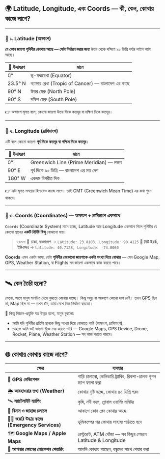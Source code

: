 ## 🌍 Latitude, Longitude, এবং Coords — কী, কেন, কোথায় কাজে লাগে?

---

### 📌 ১. **Latitude (অক্ষাংশ)**

**যে কোন জায়গা পৃথিবীর কোথায় আছে — সেটা নির্ধারণ করার জন্য** উত্তর থেকে দক্ষিণে ৯০ ডিগ্রি পর্যন্ত লাইন কাটা আছে।

| 📍 উদাহরণ | মানে                                                 |
| --------- | ---------------------------------------------------- |
| 0°        | ভূ-মধ্যরেখা (Equator)                                |
| 23.5° N   | ক্যান্সার রেখা (Tropic of Cancer) — বাংলাদেশ এর কাছে |
| 90° N     | উত্তর মেরু (North Pole)                              |
| 90° S     | দক্ষিণ মেরু (South Pole)                             |

👉 অক্ষাংশ মূলত বলে, কোনো জায়গা উত্তর দিকে কতদূর বা দক্ষিণ দিকে কতদূর।

---

### 📌 ২. **Longitude (দ্রাঘিমাংশ)**

এটি বলে কোনো জায়গা **পূর্ব দিকে কতদূর বা পশ্চিম দিকে কতদূর**।

| 📍 উদাহরণ | মানে                                      |
| --------- | ----------------------------------------- |
| 0°        | Greenwich Line (Prime Meridian) — লন্ডন   |
| 90° E     | পূর্ব দিকে ৯০ ডিগ্রি — বাংলাদেশ এর মত দেশ |
| 180° W    | একদম বিপরীত দিক                           |

👉 এটা মূলত সময়ের হিসাবেও কাজে লাগে। তাই GMT (Greenwich Mean Time) এর কথা শুনে থাকবে।

---

### 📌 ৩. **Coords (Coordinates) — অক্ষাংশ + দ্রাঘিমাংশ একসাথে**

`Coords` (Coordinate System) মানে হচ্ছে, Latitude আর Longitude একসাথে দিলে পৃথিবীর যে কোনো স্থানের **একটি নির্দিষ্ট বিন্দু** বোঝানো যায়।

> যেমনঃ
> 📌 **ঢাকা, বাংলাদেশ** → `Latitude: 23.8103, Longitude: 90.4125`
> 📌 **নিউ ইয়র্ক, ইউএসএ** → `Latitude: 40.7128, Longitude: -74.0060`

**Coords** এমন একটা ভাষা, যেটা **পৃথিবীর যেকোনো জায়গাকে একটা সংখ্যা দিয়ে বোঝায়** — যেন Google Map, GPS, Weather Station, বা Flights সব জায়গা একসাথে কাজ করতে পারে।

---

## 🛰️ কেন তৈরি হলো?

ভেবো, আগে মানুষ মানচিত্র দেখে বুঝতো কোথায় যাচ্ছে। কিন্তু সমুদ্র বা আকাশে কোনো দাগ নেই। তখন GPS ছিল না, Map ছিল না — তখন চাঁদ, তারা দেখে দিক নির্ধারণ করতো।

📌 কিন্তু বিজ্ঞান-প্রযুক্তি যত উন্নত হলো, মানুষ বুঝলো:

- আমি যদি পৃথিবীর প্রতিটা স্থানকে কিছু সংখ্যা দিয়ে বোঝাতে পারি (অক্ষাংশ, দ্রাঘিমাংশ),
- তাহলে আমি ওই জায়গা খুঁজে বের করতে পারি — Google Maps, GPS Device, Drone, Rocket, Plane, Weather Station — সব কাজ করতে পারবে।

---

## 🌐 কোথায় কোথায় কাজে লাগে?

| ক্ষেত্র                                       | ব্যবহার                                                        |
| --------------------------------------------- | -------------------------------------------------------------- |
| 🧭 **GPS নেভিগেশন**                           | গাড়ি চালানো, ডেলিভারি ট্র্যাকিং, রিকশা-চালক গুগল ম্যাপ ফলো করা |
| 🌦️ **আবহাওয়ার তথ্য (Weather)**                | কোথায় বৃষ্টি হচ্ছে, কোথায় ৪০ ডিগ্রি গরম                        |
| 🛰️ **স্যাটেলাইট ম্যাপিং**                     | কৃষি, নদী বদল, গ্লোবাল ওয়ার্মিং মনিটর                          |
| 🛫 **বিমান ও জাহাজ চলাচল**                    | আকাশে কোন প্লেন কোথায় আছে                                      |
| 🧑‍🚒 **জরুরি উদ্ধার কাজে (Emergency Services)** | ভূমিকম্পের পর কোথায় সাহায্য পাঠাতে হবে                         |
| 🗺️ **Google Maps / Apple Maps**               | রেস্টুরেন্ট, ATM খোঁজা — সব কিছুর পেছনে Latitude & Longitude   |
| 📱 **আপনার ফোনের লোকেশন শেয়ারিং**             | আপনি কোথায় আছেন, বন্ধুদের সাথে শেয়ার করা                       |

